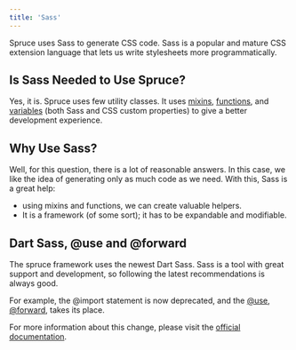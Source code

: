 ```yaml
---
title: 'Sass'
---
```


<p className="lead">Spruce uses Sass to generate CSS code. Sass is a popular and mature CSS extension language that lets us write stylesheets more programmatically.</p>

## Is Sass Needed to Use Spruce?

Yes, it is. Spruce uses few utility classes. It uses [mixins](/docs/sass/mixins), [functions](/docs/sass/functions), and [variables](/docs/sass/variables) (both Sass and CSS custom properties) to give a better development experience.

## Why Use Sass?

Well, for this question, there is a lot of reasonable answers. In this case, we like the idea of generating only as much code as we need. With this, Sass is a great help:
- using mixins and functions, we can create valuable helpers.
- It is a framework (of some sort); it has to be expandable and modifiable.

## Dart Sass, @use and @forward

The spruce framework uses the newest Dart Sass. Sass is a tool with great support and development, so following the latest recommendations is always good.

For example, the @import statement is now deprecated, and the [@use](https://sass-lang.com/documentation/at-rules/use), [@forward](https://sass-lang.com/documentation/at-rules/forward), takes its place.

For more information about this change, please visit the [official documentation](https://sass-lang.com/).
